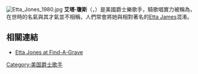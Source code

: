 [[File:Etta_Jones_1980.jpg|thumb]]
'''艾塔·瓊斯'''（{{lang|en|Etta Jones}}，{{bd|1928年|11月25日|2001年|10月16日}}）是美國爵士樂歌手，騎歌唱實力被稱為，在世時的名氣與其才氣並不相稱，人們常會將她與相對著名的[[Etta_James|Etta James]]混淆。

==相關連結==
* [http://www.findagrave.com/cgi-bin/fg.cgi?page=gr&GRid=6001323 Etta Jones at Find-A-Grave]

{{Authority control}}
{{DEFAULTSORT:Jones, Etta}}
[[Category:美国爵士歌手|Category:美国爵士歌手]]
